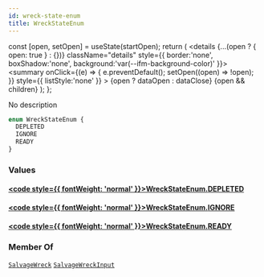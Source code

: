 ```yaml
---
id: wreck-state-enum
title: WreckStateEnum
---
```









  const [open, setOpen] = useState(startOpen);
  return (
    <details {...(open ? { open: true } : {})} className="details" style={{ border:'none', boxShadow:'none', background:'var(--ifm-background-color)' }}>
      <summary
        onClick={(e) => {
          e.preventDefault();
          setOpen((open) => !open);
        }}
        style={{ listStyle:'none' }}
      >
      {open ? dataOpen : dataClose}
      </summary>
      {open && children}
    </details>
  );
};








No description


```graphql
enum WreckStateEnum {
  DEPLETED
  IGNORE
  READY
}
```




### Values

#### [<code style={{ fontWeight: 'normal' }}>WreckStateEnum.<b>DEPLETED</b></code>](#)  



#### [<code style={{ fontWeight: 'normal' }}>WreckStateEnum.<b>IGNORE</b></code>](#)  



#### [<code style={{ fontWeight: 'normal' }}>WreckStateEnum.<b>READY</b></code>](#)  







### Member Of

[`SalvageWreck`](/api/types/objects/salvage-wreck)  <Badge class="badge badge--secondary badge--relation" text="object"/><Bullet />[`SalvageWreckInput`](/api/types/inputs/salvage-wreck-input)  <Badge class="badge badge--secondary badge--relation" text="input"/>